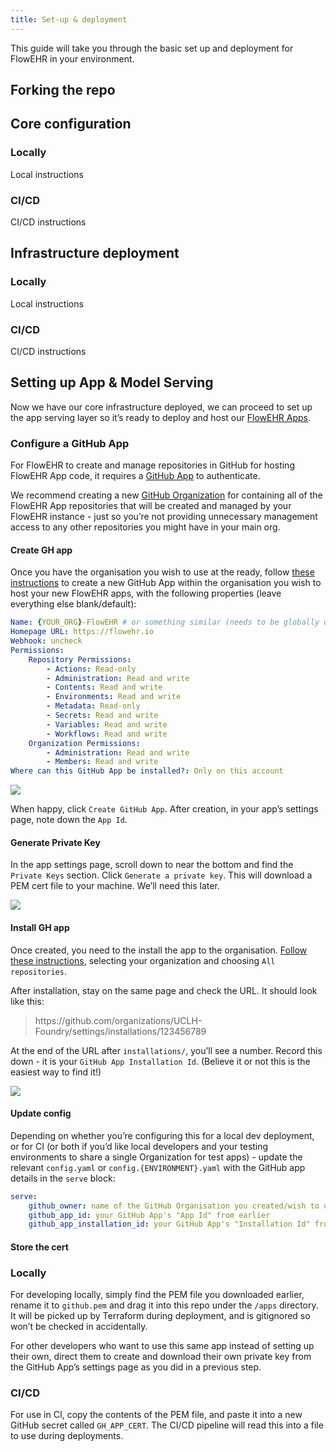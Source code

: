 ```yaml
---
title: Set-up & deployment
---
```


This guide will take you through the basic set up and deployment for FlowEHR in your environment.

## Forking the repo

## Core configuration

::: {.panel-tabset}
### Locally

Local instructions

### CI/CD

CI/CD instructions
:::

## Infrastructure deployment

::: {.panel-tabset}
### Locally

Local instructions

### CI/CD

CI/CD instructions
:::


## Setting up App & Model Serving

Now we have our core infrastructure deployed, we can proceed to set up the app serving layer so it's ready to deploy and host our [FlowEHR Apps](../anatomy/apps.qmd).


### Configure a GitHub App

For FlowEHR to create and manage repositories in GitHub for hosting FlowEHR App code, it requires a [GitHub App](https://docs.github.com/en/apps/creating-github-apps/creating-github-apps/about-apps) to authenticate.

We recommend creating a new [GitHub Organization](https://docs.github.com/en/organizations/collaborating-with-groups-in-organizations/about-organizations) for containing all of the FlowEHR App repositories that will be created and managed by your FlowEHR instance - just so you're not providing unnecessary management access to any other repositories you might have in your main org.


#### Create GH app

Once you have the organisation you wish to use at the ready, follow [these instructions](https://docs.github.com/en/apps/creating-github-apps/creating-github-apps/creating-a-github-app) to create a new GitHub App within the organisation you wish to host your new FlowEHR apps, with the following properties (leave everything else blank/default):

```yaml
Name: {YOUR_ORG}-FlowEHR # or something similar (needs to be globally unique)
Homepage URL: https://flowehr.io
Webhook: uncheck
Permissions:
    Repository Permissions:
        - Actions: Read-only
        - Administration: Read and write
        - Contents: Read and write
        - Environments: Read and write
        - Metadata: Read-only
        - Secrets: Read and write
        - Variables: Read and write
        - Workflows: Read and write
    Organization Permissions:
        - Administration: Read and write
        - Members: Read and write
Where can this GitHub App be installed?: Only on this account
```

![](./assets/github-app-permissions.png){fig-alt="Configure GitHub App permissions"}

When happy, click `Create GitHub App`. After creation, in your app's settings page, note down the `App Id`.


#### Generate Private Key

In the app settings page, scroll down to near the bottom and find the `Private Keys` section. Click `Generate a private key`. This will download a PEM cert file to your machine. We'll need this later.

![](./assets/create-private-key.png){fig-alt="Create a private key"}


#### Install GH app

Once created, you need to the install the app to the organisation. [Follow these instructions](https://docs.github.com/en/apps/maintaining-github-apps/installing-github-apps), selecting your organization and choosing `All repositories`.

After installation, stay on the same page and check the URL. It should look like this:

> https://github.com/organizations/UCLH-Foundry/settings/installations/123456789

At the end of the URL after `installations/`, you'll see a number. Record this down - it is your `GitHub App Installation Id`. (Believe it or not this is the easiest way to find it!)

![](./assets/find-installation-id.png){fig-alt="Find your Installation Id"}


#### Update config

Depending on whether you're configuring this for a local dev deployment, or for CI (or both if you'd like local developers and your testing environments to share a single Organization for test apps) - update the relevant `config.yaml` or `config.{ENVIRONMENT}.yaml` with the GitHub app details in the `serve` block:

```yaml
serve:
    github_owner: name of the GitHub Organisation you created/wish to use for deploying apps into
    github_app_id: your GitHub App's "App Id" from earlier
    github_app_installation_id: your GitHub App's "Installation Id" from earlier
```


#### Store the cert

::: {.panel-tabset}
### Locally

For developing locally, simply find the PEM file you downloaded earlier, rename it to `github.pem` and drag it into this repo under the `/apps` directory. It will be picked up by Terraform during deployment, and is gitignored so won't be checked in accidentally.

:::{.callout-note}
For other developers who want to use this same app instead of setting up their own, direct them to create and download their own private key from the GitHub App's settings page as you did in a previous step.
:::

### CI/CD

For use in CI, copy the contents of the PEM file, and paste it into a new GitHub secret called `GH_APP_CERT`. The CI/CD pipeline will read this into a file to use during deployments.
:::
